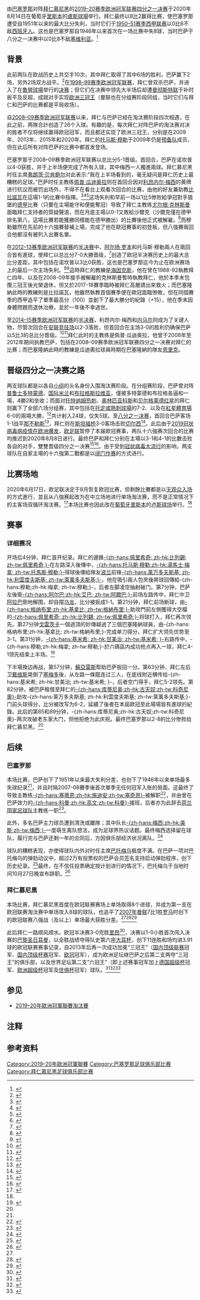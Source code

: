 {{noteTA
|G1=足球
|G2=fcbarcelona
|G3=fcbayern
|G4=laliga
|G5=德甲
|G6=uefa
}}
{{UTC time|欧洲中部夏令时间|+2:00}} 
{{Infobox football match
| title              = 巴塞罗那 v 拜仁慕尼黑
| image              = [[File:Estadio_Benfica_April_2013-1.jpg|275px]]
| image_size         = 275
| caption            = 举办本场比赛的[[里斯本|里斯本]][[卢斯球场|卢斯球场]]
| event              = {{ubl|[[2019–20年歐洲冠軍聯賽|2019–20年歐洲冠軍聯賽]]|[[2019–20年歐洲冠軍聯賽淘汰賽#半準決賽|半準決賽]]}}
| team1              = [[巴塞罗那足球俱乐部|巴塞罗那]]
| team1association   = {{fbaicon|ESP|size=30px}}
| team1score         = 2
| team2              = [[拜仁慕尼黑足球俱乐部|拜仁慕尼黑]]
| team2association   = {{fbaicon|GER|size=30px}}
| team2score         = 8
| details            =
| date               = {{Start date|2020|8|14|df=y}}
| stadium            = [[卢斯球场|卢斯球场]]<ref name=lineup>{{cite web |title=Tactical Line-ups – Quarter-finals – Friday 14 August 2020 |url=https://www.uefa.com/newsfiles/ucl/2020/2030146_lu.pdf |publisher=UEFA |accessdate=2020-09-18 |language=en |date=2020-08-14 |archive-date=2020-08-17 |archive-url=https://web.archive.org/web/20200817220116/https://www.uefa.com/newsfiles/ucl/2020/2030146_lu.pdf |dead-url=no }}</ref>
| city               = {{flagicon|POR}} [[里斯本|里斯本]]
| man_of_the_match1a = {{flagicon|GER}} [[托马斯·穆勒|托马斯·穆勒]]{{nowrap|（拜仁慕尼黑）}}<ref name="MOTM">{{cite news |url=https://www.uefa.com/uefachampionsleague/match/2030146/postmatch/report/ |title=Barcelona 2–8 Bayern: record-breaking win for rampant Germans |publisher=UEFA |date=2020-08-14 |access-date=2020-09-18 |language=en |archive-date=2020-08-26 |archive-url=https://web.archive.org/web/20200826162219/https://www.uefa.com/uefachampionsleague/match/2030146/postmatch/report/ |dead-url=no }}</ref>
| referee            = {{flagicon|SLO}} [[达米尔·斯科米纳|达米尔·斯科米纳]]<ref name=lineup/>
| attendance         = 0{{noteTag|name=covid-19|受[[2019冠狀病毒病疫情|2019冠狀病毒病疫情]]影響，以[[閉門比賽|閉門比賽]]形式舉行<ref>{{cite news|url=https://www.uefa.com/insideuefa/mediaservices/mediareleases/news/025f-0fd8ee39d484-116d3b4051d6-1000/|title=Venues for Round of 16 matches confirmed|website=UEFA|accessdate=2020-09-18|date=2020-07-09|archive-date=2020-08-09|archive-url=https://web.archive.org/web/20200809140334/https://www.uefa.com/insideuefa/mediaservices/mediareleases/news/025f-0fd8ee39d484-116d3b4051d6-1000/|dead-url=no}}</ref>。}}
| weather            = 晴朗<br />[[温度|温度]]：{{convert|24|°C|°F|abbr=on}}<br />[[湿度|湿度]]：54%<ref name=lineup/>
}}

由[[巴塞罗那足球俱乐部|巴塞罗那]]对阵[[拜仁慕尼黑|拜仁慕尼黑]]的[[2019–20年歐洲冠軍聯賽淘汰賽#半準決賽|2019–20赛季欧洲冠军联赛四分之一决赛]]于2020年8月14日在葡萄牙[[里斯本|里斯本]]的[[盧斯球場|盧斯球場]]举行。拜仁最终以8比2赢得比赛，使巴塞罗那遭受自1951年以来的最大比分失利，当时它们于[[1950–51赛季西班牙足球甲级联赛|1950–51赛季西甲联赛]]以0比6不敌[[皇家西班牙人體育俱樂部|西班牙人]]。这也是巴塞罗那自1946年以来首次在一场比赛中失8球，当时巴萨于{{le|1946年西班牙大元帅杯|1946 Copa del Generalísimo}}八分之一决赛中以0比8不敌[[塞维利亚足球俱乐部|塞维利亚]]。<ref name=barca1951>{{cite news |title=Barca sink to 74-year low in Champions League humiliation at the hands of Bayern |url=https://www.goal.com/en/news/barca-sink-to-74-year-low-in-champions-league-humiliation-at-the-/1g9ob9h1mi5ye1gpmb8v1329v0 |accessdate=2020-09-18 |website=Goal.com |date=2020-08-15 |language=en |archive-date=2020-08-17 |archive-url=https://web.archive.org/web/20200817130136/https://www.goal.com/en/news/barca-sink-to-74-year-low-in-champions-league-humiliation-at-the-/1g9ob9h1mi5ye1gpmb8v1329v0 |dead-url=no }}</ref>

== 背景 ==
此前两队在欧战历史上共交手10次，其中拜仁取得了其中6场的胜利，巴萨赢下2场，另外2场双方战平。<ref>{{cite news |author1=DiegoZzz |title=巴萨vs拜仁两队交手记录：拜仁6胜占优，巴萨仅取2胜 |url=https://www.dongqiudi.com/news/1488991.html |accessdate=2020-09-18 |publisher=懂球帝 |date=2020-08-14 |language=zh-hans |archive-date=2020-10-28 |archive-url=https://web.archive.org/web/20201028122222/https://www.dongqiudi.com/news/1488991.html |dead-url=no }}</ref>在[[1998–99年欧洲冠军联赛|1998–99赛季欧洲冠军联赛]]{{le|1998–99年欧洲冠军联赛分组赛|1998–99 UEFA Champions League group stage|分组赛阶段}}，拜仁曾双杀巴萨，并进入了在[[魯營球場|魯營球場]]举行的[[1999年欧洲冠军联赛决赛|决赛]]；但它们在决赛中领先大半场后却遭[[曼彻斯特联|曼彻斯特联]]于补时扳平及反超，成就对手实现[[三冠王_(足球)|欧洲三冠王]]（曼联也在分组赛阶段同组，当时它们与拜仁和巴萨的比赛都是平局收场）。

自[[2008–09年欧洲冠军联赛|2008–09赛季欧洲冠军联赛]]以来，拜仁与巴萨已经在淘汰赛阶段四次相遇，在此之前，两隊合計创造了26个入球。有趣的是，每次拜仁对阵巴萨的淘汰赛对决的胜者不仅将继续赢得欧冠冠军，而且都还实现了欧洲三冠王，分别是在2009年、2013年、2015年和2020年。拜仁的[[托马斯·穆勒|托马斯·穆勒]]于2009年仍是[[拜仁慕尼黑二队|预备队]]成员，但在此后所有对阵巴萨的比赛中都首发登场。

巴塞罗那于2008–09赛季欧洲冠军联赛{{le|2008–09年欧洲冠军联赛淘汰赛|2008–09 UEFA Champions League knockout phase|四分之一决赛}}以总比分5-1晋级。首回合，巴萨在诺坎普以4-0获胜，并于上半场便完成了所有入球，其中梅西一人獨進兩球。拜仁慕尼黑时任主席[[弗朗茨·贝肯鲍尔|弗朗茨·贝肯鲍尔]]对此表示:“我在上半场看到的，毫无疑问是拜仁历史上最糟糕的足球。”巴萨时任主教练[[佩普·瓜迪奥拉|佩普·瓜迪奥拉]]则在首回合因对[[利昂内尔·梅西|利昂内尔·梅西]]的黄牌进行抗议而被罚出场外，不得不在看台上观看次回合的比赛，由他的好友兼助教[[蒂托·比拉诺瓦|比拉諾瓦]]在這場1-1的比賽中指揮。<ref>{{Cite web|url=http://news.bbc.co.uk/sport2/hi/football/europe/7986695.stm|title=Barcelona 4-0 Bayern Munich|date=8 April 2009|via=news.bbc.co.uk|accessdate=2020-09-21|archive-date=2020-08-15|archive-url=https://web.archive.org/web/20200815093214/http://news.bbc.co.uk/sport2/hi/football/europe/7986695.stm|dead-url=no}}</ref><ref>{{Cite web|url=http://news.bbc.co.uk/sport2/hi/football/europe/7991015.stm|title=Woeful Bayern horrify Beckenbauer|date=8 April 2009|via=news.bbc.co.uk|accessdate=2020-09-21|archive-date=2013-03-25|archive-url=https://web.archive.org/web/20130325054530/http://news.bbc.co.uk/sport2/hi/football/europe/7991015.stm|dead-url=no}}</ref><ref>{{Cite web|url=http://news.bbc.co.uk/sport2/hi/football/europe/7996734.stm|title=B Munich 1-1 Barcelona (agg 1-5)|date=14 April 2009|via=news.bbc.co.uk|accessdate=2020-09-21|archive-date=2020-01-16|archive-url=https://web.archive.org/web/20200116204120/http://news.bbc.co.uk/sport2/hi/football/europe/7996734.stm|dead-url=no}}</ref>这场失利和早前一场以1比5惨败給爭冠對手狼堡的[[德甲|德甲]]比赛（只要在主場能守和便能奪冠）导致了拜仁主教练[[尤尔根·克林斯曼|尤尔根·克林斯曼]]面臨拜仁支持者的質疑聲浪，而在月底主場以0-1又敗給沙爾克（沙爾克僅在德甲排名第八，這場比賽若能獲勝同樣能在德甲勝出）的比賽後他正式被解雇。<ref>{{Cite web|url=http://news.bbc.co.uk/sport2/hi/football/8020338.stm|title=Coach Klinsmann sacked by Bayern|date=27 April 2009|via=news.bbc.co.uk|accessdate=2020-09-21|archive-date=2019-10-13|archive-url=https://web.archive.org/web/20191013150103/http://news.bbc.co.uk/sport2/hi/football/8020338.stm|dead-url=no}}</ref>而穆勒雖然在先前的十六強賽替補上場，完成了他在歐冠賽事的初登板，但八強賽兩回合他都沒有被列入出賽名單。

在[[2012–13年歐洲冠軍聯賽|2012–13赛季欧洲冠军联赛]]的[[2012–13年歐洲冠軍聯賽淘汰賽#準決賽|半决赛]]中，[[阿尔扬·罗本|阿尔扬·罗本]]和托马斯·穆勒兩人在兩回合皆有進球，使拜仁以总比分7-0大勝晋级，<ref>{{cite web |url=https://www.uefa.com/uefachampionsleague/news/0251-0e98b6087305-3465998b7606-1000--champions-league-semi-final-records-and-statistics/ |title=Champions League semi-final records and statistics |website=UEFA |date=15 August 2020 |accessdate=2020-09-21 |archive-date=2020-10-28 |archive-url=https://web.archive.org/web/20201028122218/https://www.uefa.com/uefachampionsleague/news/0251-0e98b6087305-3465998b7606-1000--champions-league-semi-final-records-and-statistics/ |dead-url=no }}</ref>创造了欧冠半决赛历史上的最大总比分差距，其中包括在诺坎普以3比0获胜，这也是巴塞罗那迄今为止在欧洲赛场上的最后一次主场失利。<ref>{{cite web|url=https://www.theguardian.com/football/2013/apr/23/bayern-munich-barcelona-live-mbm-report|title=Bayern Munich 4-0 Barcelona – as it happened|work=The Guardian|date=23 April 2013|accessdate=16 August 2020|archive-date=2019-08-25|archive-url=https://web.archive.org/web/20190825211101/https://www.theguardian.com/football/2013/apr/23/bayern-munich-barcelona-live-mbm-report|dead-url=no}}</ref><ref>{{cite web|url=https://www.bbc.co.uk/sport/football/22357630|title=Barcelona 0-3 Bayern Munich (Agg: 0-7)|work=BBC Sport|date=1 May 2013|accessdate=16 August 2020|archive-date=2018-10-13|archive-url=https://web.archive.org/web/20181013203206/https://www.bbc.co.uk/sport/football/22357630|dead-url=no}}</ref>這時拜仁的教練是[[海因克斯|海因克斯]]，他在曾在1988-92執教拜仁四年、以及在2008-09年接手被解雇的克林斯曼暫時執教拜仁，他於本季末包攬三冠王後光榮退休，但又於2017-18賽季臨時被拜仁高層請出來救火；而巴塞隆納此時的教練則是比拉諾瓦，他雖然執教首個賽季便在歐冠面臨慘敗，但在同個賽季的西甲追平了單季最高分（100）並創下了最大勝分的紀錄（+15），他在季末因身體問題而退休治療，並於一年後不幸過世。

至[[2014–15年歐洲冠軍聯賽|2014–15赛季欧洲冠军联赛]]的[[2014–15賽季歐洲聯賽冠軍盃淘汰賽#準決賽|半决赛]]，利昂内尔·梅西和[[内马尔|内马尔]]则成为了关键人物，尽管次回合在[[安联竞技场|安联竞技场]]以2-3落败，但首回合在主场3-0的胜利仍确保巴萨以5比3的总比分晋级。<ref>{{cite web|url=https://www.uefa.com/uefachampionsleague/news/0221-0e909116af7b-fe3ef95b6374-1000--messi-double-puts-barca-in-control-against-bayern/|title=Messi's double puts Barca in control over Bayern|work=UEFA.com|publisher=Union of European Football Associations|date=6 May 2020|accessdate=2020-09-21|archive-date=2020-08-17|archive-url=https://web.archive.org/web/20200817074910/https://www.uefa.com/uefachampionsleague/news/0221-0e909116af7b-fe3ef95b6374-1000--messi-double-puts-barca-in-control-against-bayern/|dead-url=no}}</ref><ref>{{cite web|url=https://www.goal.com/en-us/news/174/uefa-champions-league/2015/05/12/11676962/bayern-munich-3-2-barcelona-agg-3-5-neymar-scores-twice-as-barca-|title=Neymar scores twice as Barca reach Champions League final|work=Goal.com|date=12 May 2015|accessdate=2020-09-21|archive-date=2020-08-17|archive-url=https://web.archive.org/web/20200817190244/https://www.goal.com/en-us/news/174/uefa-champions-league/2015/05/12/11676962/bayern-munich-3-2-barcelona-agg-3-5-neymar-scores-twice-as-barca-|dead-url=no}}</ref>拜仁此时的主教练是佩普·瓜迪奥拉，他曾于2008年至2012年期间执教巴萨，包括在2008–09赛季欧洲冠军联赛四分之一决赛对拜仁的比赛；而巴塞隆納此時的教練是瓜迪奧拉球員時期在巴塞隆納的隊友[[路易斯·恩里克|恩里克]]。

== 晋级四分之一决赛之路 ==
两支球队都是以各自[[2019–20年歐洲冠軍聯賽分組賽|小组]]的头名身份入围淘汰赛阶段。在分组赛阶段，巴萨曾对阵[[普鲁士多特蒙德|普鲁士多特蒙德]]、[[国际米兰|国际米兰]]和[[布拉格斯拉维亚足球俱乐部|布拉格斯拉维亚]]，僅被多特蒙德和布拉格各逼和一場，4勝2和坐收；而面对[[托特纳姆热刺|托特纳姆热刺]]、[[奥林匹亚科斯足球俱乐部|奥林匹亚科斯]]和[[贝尔格莱德红星|贝尔格莱德红星]]的拜仁则赢下了全部六场分组赛，其中包括在[[托定咸熱刺球場|托定咸熱刺球場]]的7-2、以及在[[紅星體育場|紅星體育場]]6-0的兩場大勝，<ref>{{cite web|url=https://www.bundesliga.com/en/bundesliga/news/tottenham-hotspur-bayern-munich-live-line-ups-stats-lewandowski-coutinho-kane-7252|title=Serge Gnabry scores four in blockbuster win|work=bundesliga.com|date=1 October 2019|accessdate=2020-09-21|archive-date=2020-08-17|archive-url=https://web.archive.org/web/20200817133345/https://www.bundesliga.com/en/bundesliga/news/tottenham-hotspur-bayern-munich-live-line-ups-stats-lewandowski-coutinho-kane-7252|dead-url=no}}</ref>共计射入24球，仅失5球。至[[2019–20年歐洲冠軍聯賽淘汰賽#十六強|八分之一决赛]]，首回合巴萨客场1-1战平[[那不勒斯足球俱乐部|那不勒斯]]<ref>{{cite news |author1=白云 |title=连续14年未能在意大利取胜 巴萨想在欧冠取得突破“太难了” |url=http://sports.people.com.cn/n1/2020/0227/c22141-31606538.html |accessdate=2020-09-18 |website=人民网 |publisher=信息时报 |date=2020-02-27 |language=zh-hans |archive-date=2020-08-09 |archive-url=https://web.archive.org/web/20200809152700/http://sports.people.com.cn/n1/2020/0227/c22141-31606538.html |dead-url=no }}</ref>，拜仁则在[[斯坦福桥|斯坦福桥]]3-0客场击败[[切尔西足球俱乐部|切尔西]]<ref>{{cite news |title=欧冠-莱万两传一射格纳布里两球 拜仁3-0切尔西 |url=http://sports.cctv.com/2020/02/26/ARTIEF9IszbhZG5ajRds0TMZ200226.shtml |accessdate=2020-09-18 |publisher=央视网 |date=2020-02-26 |language=zh-hans |archive-date=2020-10-28 |archive-url=https://web.archive.org/web/20201028122220/https://twitter.com/i/api/2/timeline/profile/1469006966.json?include_profile_interstitial_type=1&include_blocking=1&include_blocked_by=1&include_followed_by=1&include_want_retweets=1&include_mute_edge=1&include_can_dm=1&include_can_media_tag=1&skip_status=1&cards_platform=Web-12&include_cards=1&include_ext_alt_text=true&include_quote_count=true&include_reply_count=1&tweet_mode=extended&include_entities=true&include_user_entities=true&include_ext_media_color=true&include_ext_media_availability=true&send_error_codes=true&simple_quoted_tweet=true&include_tweet_replies=false&count=20&cursor=HBaEgKyVp7jP1SQAAA%3D%3D&userId=1469006966&ext=mediaStats%2ChighlightedLabel |dead-url=no }}</ref>。此后由于[[2019冠状病毒病欧洲疫情|2019冠状病毒病疫情在欧洲爆发]]，[[欧足联|欧足联]]暂停了本届欧冠赛事，两队十六強赛次回合的比赛均推迟到2020年8月8日进行。最终巴萨和拜仁分别在主場以3-1和4-1的比數击败各自的对手，雙雙晋级四分之一决赛<ref>{{cite news |title=欧冠-梅西一条龙+造点 巴萨主场3-1那不勒斯晋级 |url=http://sports.cctv.com/2020/08/09/ARTI6s4OTEJqQqRsJw4TwZ55200809.shtml |accessdate=2020-09-18 |publisher=央视网 |date=2020-08-09 |language=zh-hans |archive-date=2020-10-28 |archive-url=https://web.archive.org/web/20201028122219/http://sports.cctv.com/2020/08/09/ARTI6s4OTEJqQqRsJw4TwZ55200809.shtml |dead-url=no }}</ref><ref>{{cite news |title=[图]莱万2传2射 拜仁4-1双杀切尔西 总分7-1晋级 |url=http://sports.cctv.com/2020/08/09/PHOA07dSnMetDq5fY4OztDeL200809.shtml#kNIIZ9GaiYTU200809_1 |accessdate=2020-09-18 |publisher=央视网 |date=2020-08-09 |language=zh-hans |archive-date=2020-10-28 |archive-url=https://web.archive.org/web/20201028122219/http://sports.cctv.com/2020/08/09/PHOA07dSnMetDq5fY4OztDeL200809.shtml#kNIIZ9GaiYTU200809_1 |dead-url=no }}</ref>。由于受到[[2019冠状病毒病欧洲疫情|冠状病毒大流行]]的影响，两支球队在自家主場的十六強第二戰都是以[[闭门作赛|闭门作赛]]的方式进行。

==比赛场地==
2020年6月17日，欧足联决定于8月恢复欧冠比赛，但剩餘比賽都是以[[无观众比赛|无观众入场]]的方式進行，並且从八強赛起改为在中立场地进行单场淘汰赛，而不是正常情况下的主客场双循环淘汰赛。<ref>{{cite news |title=Champions League to resume on 7 August |url=https://www.uefa.com/uefachampionsleague/news/025e-0f9a3f8c5c4d-3323c8a96a4d-1000--champions-league-to-resume-on-7-august/ |accessdate=2020-09-18 |publisher=UFEA |date=2020-06-17 |language=en |archive-date=2020-08-07 |archive-url=https://web.archive.org/web/20200807100522/https://www.uefa.com/uefachampionsleague/news/025e-0f9a3f8c5c4d-3323c8a96a4d-1000--champions-league-to-resume-on-7-august/ |dead-url=no }}</ref>本场比赛也因此改在[[葡萄牙|葡萄牙]][[里斯本|里斯本]]的[[卢斯球场|卢斯球场]]举行。<ref name=lineup/>

==赛事==
{{Football box
|id         = QF 3
|date       = {{Start date|2020|8|14|df=y}}
|time       = 21:00 {{small|（20:00 [[国际标准时间|UTC]]）}}
|team1      = [[巴塞羅那足球俱樂部|巴塞隆拿]] {{flagicon|ESP}}
|score      = 2–8
|team2      = {{flagicon|GER}} [[拜仁慕尼黑足球俱樂部|拜仁慕尼黑]]
|goals1     =
*[[大衛·阿拉巴|大衛·阿拉巴]] {{goal|7|o.g.}}
*[[路爾斯·艾拔圖·蘇亞雷斯|蘇亞雷斯]] {{goal|57}}
|goals2     =
*[[托马斯·穆勒|-{zh-hans:托马斯·穆勒;zh-hk:湯馬士·梅拿; zh-tw:托馬斯·穆勒;}-]] {{goal|4||31}}
*[[比列錫|-{zh-hans:佩里希奇; zh-hk:比列錫; zh-tw:佩里希奇;}-]] {{goal|21}}
*[[塞爾吉·格納布里|-{zh-hans:格纳布里;zh-hk:基拿比; zh-tw:格納布里;}-]] {{goal|27}}
*[[約書亞·基米希|-{zh-hans:基米希; zh-hk:甘美治; zh-tw:基米希; }-]] {{goal|63}}
*[[罗伯特·莱万多夫斯基|-{zh-hans:莱万多夫斯基; zh-hk:利雲度夫斯基; zh-tw:萊萬多夫斯基;}-]] {{goal|82}}
*[[菲利普·库迪尼奥|-{zh-hans:库蒂尼奥;zh-hk:古天奴;zh-tw:科奇尼奧}-]] {{goal|85||89}}
|stadium    = [[里斯本|里斯本]]，[[盧斯球場|盧斯球場]]
|attendance = 0{{noteTag|name=covid-19}}
|referee    = [[達米爾·斯科米納|達米爾·斯科米納]]（[[斯洛文尼亞足球協會|斯洛文尼亞]]）
|report     = https://www.uefa.com/uefachampionsleague/match/2030146
}}

===详细赛况===
开场后4分钟，拜仁首开纪录。拜仁的邊鋒[[比列錫|-{zh-hans:佩里希奇; zh-hk:比列錫; zh-tw:佩里希奇;}-]]在左路深入後傳中，[[托马斯·穆勒|-{zh-hans:托马斯·穆勒;zh-hk:湯馬士·梅拿; zh-tw:托馬斯·穆勒;}-]]得球後傳給隊友[[波兰|波兰]]前锋[[罗伯特·莱万多夫斯基|-{zh-hans:莱万多夫斯基; zh-hk:利雲度夫斯基; zh-tw:萊萬多夫斯基;}-]]，他在吸引兩人包夾後將球回傳給-{zh-hans:穆勒;zh-hk:梅拿; zh-tw:穆勒;}-，后者左脚凌空抽射破门。第7分钟，巴萨左後衛[[佐迪·艾巴|-{zh-hans:阿尔巴;zh-hk:艾巴; zh-tw:阿爾巴;}-]]前场左路传中，拜仁中卫[[大衛·阿拉巴|阿拉巴]]倒地解围，却自摆[[乌龙球|乌龙]]，比分被扳成1-1。第21分钟，拜仁前场断球，由[[塞爾吉·格納布里|-{zh-hans:格纳布里;zh-hk:基拿比; zh-tw:格納布里;}-]]助攻門前左側獲得大空檔的[[比列錫|-{zh-hans:佩里希奇; zh-hk:比列錫; zh-tw:佩里希奇;}-]]将球打入，拜仁再次领先。第27分钟[[莱昂·戈雷茨卡|戈雷茨卡]]一個過頂的妙傳越過了三個巴塞隆納球員，由-{zh-hans:格纳布里;zh-hk:基拿比; zh-tw:格納布里;}-完成单刀得分，拜仁扩大领先优势至3-1。第31分钟，[[約書亞·基米希|-{zh-hans:基米希; zh-hk:甘美治; zh-tw:基米希; }-]]右路传中，-{zh-hans:穆勒;zh-hk:梅拿; zh-tw:穆勒;}-於六碼區内成功抢点再入一球，拜仁4-1领先结束上半场。<ref name=saikuang>{{cite news |author1=小太阳 |title=欧冠-拜仁8-2大胜巴萨晋级4强 穆勒库鸟双响莱万破门 |url=http://www.ppsport.com/article/news/1039324.html |accessdate=2020-09-18 |publisher=PP体育 |date=2020-08-15 |language=zh-hans |archive-date=2020-10-28 |archive-url=https://web.archive.org/web/20201028122229/https://abs.twimg.com/emoji/v2/72x72/1f953.png |dead-url=no }}</ref>

下半場換边再战，第57分钟，[[路爾斯·艾拔圖·蘇亞雷斯|蘇亞雷斯]]帮助巴萨扳回一分。第63分钟，拜仁左后卫[[阿方索·戴維斯|戴维斯]]晃倒了[[尼爾遜·施美度|塞梅多]]後，从左路一條龍连过三人，在底线附近横传给-{zh-hans:基米希; zh-hk:甘美治; zh-tw:基米希; }-，后者空门得手，拜仁5-2领先。第82分钟，被巴萨租借至拜仁的[[菲利普·库迪尼奥|-{zh-hans:库蒂尼奥;zh-hk:古天奴;zh-tw:科奇尼奧}-]]助攻-{zh-hans:莱万多夫斯基; zh-hk:利雲度夫斯基; zh-tw:萊萬多夫斯基;}-门前头球得分，比分被改写为6-2，延續了後者在本屆歐冠至此場場皆有進球的紀錄。此后的第85和89分钟，-{zh-hans:库蒂尼奥;zh-hk:古天奴;zh-tw:科奇尼奧}-两次攻破老东家大门，但他拒绝为此庆祝。最终巴塞罗那以2-8的比分惨败给拜仁慕尼黑。<ref name=saikuang/>

==后续==
===巴塞罗那===
本场比赛，巴萨创下了1951年以来最大失利分差，也创下了1946年以来单场最多失球纪录<ref name=barca1951/>，并且时隔2007-08賽季後首次單季无任何冠军入账的局面。这最终了导致主教练[[基克·施迪安|-{zh-hans:塞蒂恩;zh-hk:施迪安;zh-tw:塞奇恩}-]]被解职<ref>{{cite news |title=巴萨官方宣布塞蒂恩下课!四大皆空+欧冠2-8世纪溃败 |url=http://sports.163.com/20/0818/02/FK9EKI9300058781.html |accessdate=2020-09-18 |website=网易 |date=2020-08-18 |language=zh-hans}}</ref>，并由曾在巴萨效力的[[罗纳德·科曼|-{zh-hans:科曼;zh-hk:高文;zh-tw:科曼}-]]接班，后者亦为此辞去[[荷兰国家足球队|荷兰国家足球队]]主教练一职<ref>{{cite news |title=巴萨官宣名宿科曼担任主帅!放弃执教荷兰国家队 |url=http://sports.163.com/20/0819/17/FKDLB30N00058781.html |accessdate=2020-09-18 |website=网易 |date=2020-08-18 |language=zh-hans |archive-date=2020-10-28 |archive-url=https://web.archive.org/web/20201028122224/http://sports.163.com/20/0819/17/FKDLB30N00058781.html |dead-url=no }}</ref>。

此外，多名巴萨主力球员遭到清洗或離隊；其中队长[[利昂内尔·梅西|-{zh-hans:梅西;zh-hk:美斯;zh-tw:梅西;}-]]一度萌生离队想法，成为足球界热议话题。最终梅西选择留在球队，履行完与巴萨还剩一年的合同后，方因俱乐部经济状况离队。<ref>{{cite news |title=梅西宣布留队！高达7亿欧元的违约金让曼城无法承受 |url=https://www.takefoto.cn/viewnews-2284849.html |accessdate=2020-09-18 |publisher=北晚新视觉 |date=2020-09-05 |language=zh-hans}}</ref>

球队的糟糕表现，亦使得球队内外对时任主席[[何塞普·马里亚·巴托梅乌|巴托梅乌]]极度不满。在巴萨一项对巴托梅乌的弹劾动议中，超过2万有投票权的巴萨会员签名支持启动弹劾程序，创下历史纪录。<ref>{{cite news |author=RLD_Erfolg |title=每体：对巴托梅乌的20687张不信任投票是历史纪录 |url=https://www.dongqiudi.com/news/1557618.html |accessdate=2020-09-18 |publisher=懂球帝 |date=2020-09-18 |language=zh-hans |archive-date=2020-10-28 |archive-url=https://web.archive.org/web/20201028122246/https://www.dongqiudi.com/news/1557618.html |dead-url=no }}</ref>最终，在不信任投票确定按计划进行的情况下，巴托梅乌于当地时间10月27日晚宣布辞职。<ref>{{cite news |title=巴萨主席巴托梅乌辞职 称自己与家人遭受威胁 |url=http://www.chinanews.com/ty/2020/10-28/9324219.shtml |accessdate=2020-10-28 |agency=中新社 |date=2020-10-28 |language=zh-hans |archive-date=2020-10-28 |archive-url=https://web.archive.org/web/20201028120524/http://www.chinanews.com/ty/2020/10-28/9324219.shtml |dead-url=no }}</ref>

===拜仁慕尼黑===
本场比赛，拜仁慕尼黑首度在欧冠联赛赛场上单场取得8个进球，并成为第一支在欧冠联赛淘汰赛中单场攻入8球的球队，也追平了[[2006–07年欧洲冠军联赛#半準決賽|2007年]][[曼联|曼联]]7比1胜[[罗马足球俱乐部|罗马]]时创下的欧冠联赛八强战（及以上）单场最大获胜分差。<ref name="MOTM"/><ref>{{cite web|url=https://fcbayern.com/en/news/2020/08/champions-league-2020/8-facts-on-the-8-2-thrashing-of-barcelona|title=8 facts on the 8-2 romp against Barcelona|date=2020-08-15|publisher=FC Bayern Munich|language=en|access-date=2020-09-20|archive-date=2020-08-30|archive-url=https://web.archive.org/web/20200830121823/https://fcbayern.com/en/news/2020/08/champions-league-2020/8-facts-on-the-8-2-thrashing-of-barcelona|dead-url=no}}</ref><ref>{{cite web|url=https://www.uefa.com/uefachampionsleague/news/0238-0e96a02fb6fb-39da61116507-1000--biggest-champions-league-wins-by-round/|title=Bayern join list: biggest UEFA Champions League wins by competition phase|date=2020-08-14|publisher=[[UEFA|UEFA]]|language=en|access-date=2020-09-20|archive-date=2020-08-26|archive-url=https://web.archive.org/web/20200826162223/https://www.uefa.com/uefachampionsleague/news/0238-0e96a02fb6fb-39da61116507-1000--biggest-champions-league-wins-by-round/|dead-url=no}}</ref>

此后拜仁一路顺风顺水。欧冠半决赛3-0完胜[[奥林匹克里昂|里昂]]<ref>{{cite news |author1=白云 |title=拜仁轻松晋级欧冠决赛 |url=https://www.xxsb.com/content/2020-08/20/content_115721.html |accessdate=2020-09-18 |publisher=信息时报 |date=2020-08-20 |language=zh-hans}}</ref>，决赛以1-0小胜首次闯入决赛的[[巴黎圣日耳曼|巴黎圣日耳曼]]，以全胜战绩夺得队史第六座[[大耳杯|大耳杯]]，创下11连胜和场均进3.91球的欧冠联赛赛事记录，自2013年后再一次成功加冕“三冠王”（[[德甲|国内顶级联赛]]冠军、[[德国杯|国内顶级杯赛]]冠军、[[欧冠|欧冠]]冠军），成为欧洲足坛继巴萨之后第二支两夺“三冠王”的俱乐部，以及世界足坛第二支“六冠王”（即上述赛事冠军加上[[德国超级杯|德国超级杯]]冠军、[[欧洲超级杯|欧洲超级杯]]冠军及[[世俱杯|世俱杯]]冠军）球队。<ref>{{cite news |title=欧冠-科曼头球破门 拜仁1:0胜巴黎夺队史第6次欧冠 |url=http://sports.people.com.cn/n1/2020/0824/c22141-31833523.html |accessdate=2020-09-18 |publisher=人民网 |date=2020-08-24 |language=zh-hans |archive-date=2020-08-30 |archive-url=https://web.archive.org/web/20200830103107/http://sports.people.com.cn/n1/2020/0824/c22141-31833523.html |dead-url=no }}</ref><ref>{{cite web|url=https://www.uefa.com/uefachampionsleague/news/0260-1022946a3df4-505a0487e598-1000--most-goals-in-a-season/|title=Most goals in a Champions League season|date=2020-08-23|language=en|publisher=[[UEFA|UEFA]]|access-date=2020-09-20|archive-date=2020-08-26|archive-url=https://web.archive.org/web/20200826162423/https://www.uefa.com/uefachampionsleague/news/0260-1022946a3df4-505a0487e598-1000--most-goals-in-a-season/|dead-url=no}}</ref><ref>{{cite web|url=https://www.uefa.com/uefachampionsleague/news/0251-0e99b1ba85da-ec8053dc0a29-1000--who-s-won-the-treble/|title=Who's won the treble? Bayern double up|date=2020-09-04|language=en|publisher=[[UEFA|UEFA]]|access-date=2020-09-20|archive-date=2020-08-24|archive-url=https://web.archive.org/web/20200824063305/https://www.uefa.com/uefachampionsleague/news/0251-0e99b1ba85da-ec8053dc0a29-1000--who-s-won-the-treble/|dead-url=no}}</ref>

==参见==
*[[2019–20年歐洲冠軍聯賽淘汰賽|2019–20年歐洲冠軍聯賽淘汰賽]]

==注释==
{{notefoot}}

==参考资料==
{{reflist|30em}}

[[Category:2019–20年歐洲冠軍聯賽|Category:2019–20年歐洲冠軍聯賽]]
[[Category:巴塞罗那足球俱乐部比赛|Category:巴塞罗那足球俱乐部比赛]]
[[Category:拜仁慕尼黑足球俱乐部比赛|Category:拜仁慕尼黑足球俱乐部比赛]]